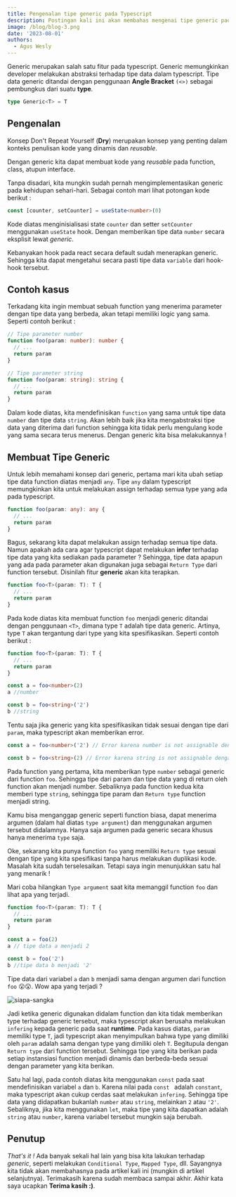 ```yaml
---
title: Pengenalan tipe generic pada Typescript
description: Postingan kali ini akan membahas mengenai tipe generic pada typescript. Meliputi definisi, contoh dan mengapa kita memerlukannya.
image: /blog/blog-3.png
date: '2023-08-01'
authors:
  - Agus Wesly
---
```


Generic merupakan salah satu fitur pada typescript. Generic memungkinkan developer melakukan abstraksi terhadap tipe data dalam typescript. Tipe data generic ditandai dengan penggunaan **Angle Bracket** `(<>)` sebagai pembungkus dari suatu **type**.

```ts
type Generic<T> = T
```

## Pengenalan

Konsep Don't Repeat Yourself (**Dry**) merupakan konsep yang penting dalam konteks penulisan kode yang dinamis dan _reusable_.

Dengan generic kita dapat membuat kode yang _reusable_ pada function, class, atupun interface.

Tanpa disadari, kita mungkin sudah pernah mengimplementasikan generic pada kehidupan sehari-hari. Sebagai contoh mari lihat potongan kode berikut :

```ts
const [counter, setCounter] = useState<number>(0)
```

Kode diatas menginisialisasi state `counter` dan setter `setCounter` menggunakan `useState` hook. Dengan memberikan tipe data `number` secara eksplisit lewat _generic_.

Kebanyakan hook pada react secara default sudah menerapkan generic. Sehingga kita dapat mengetahui secara pasti tipe data `variable` dari hook-hook tersebut.

## Contoh kasus

Terkadang kita ingin membuat sebuah function yang menerima parameter dengan tipe data yang berbeda, akan tetapi memiliki logic yang sama. Seperti contoh berikut :

```ts
// Tipe parameter number
function foo(param: number): number {
  // ...
  return param
}

// Tipe parameter string
function foo(param: string): string {
  // ...
  return param
}
```

Dalam kode diatas, kita mendefinisikan `function` yang sama untuk tipe data `number` dan tipe data `string`. Akan lebih baik jika kita mengabstraksi tipe data yang diterima dari function sehingga kita tidak perlu mengulang kode yang sama secara terus menerus. Dengan generic kita bisa melakukannya !

## Membuat Tipe Generic

Untuk lebih memahami konsep dari generic, pertama mari kita ubah setiap tipe data function diatas menjadi `any`. Tipe `any` dalam typescript memungkinkan kita untuk melakukan assign terhadap semua type yang ada pada typescript.

```ts
function foo(param: any): any {
  // ...
  return param
}
```

Bagus, sekarang kita dapat melakukan assign terhadap semua tipe data. Namun apakah ada cara agar typescript dapat melakukan **infer** terhadap tipe data yang kita sediakan pada parameter ? Sehingga, tipe data apapun yang ada pada parameter akan digunakan juga sebagai `Return Type` dari function tersebut. Disinilah fitur **generic** akan kita terapkan.

```ts
function foo<T>(param: T): T {
  // ...
  return param
}
```

Pada kode diatas kita membuat function `foo` menjadi generic ditandai dengan penggunaan `<T>`, dimana type `T` adalah tipe data generic. Artinya, type `T` akan tergantung dari type yang kita spesifikasikan. Seperti contoh berikut :

```ts
function foo<T>(param: T): T {
  // ...
  return param
}

const a = foo<number>(2)
a //number

const b = foo<string>('2')
b //string
```

Tentu saja jika generic yang kita spesifikasikan tidak sesuai dengan tipe dari `param`, maka typescript akan memberikan error.

```ts
const a = foo<number>('2') // Error karena number is not assignable dengan string

const b = foo<string>(2) // Error karena string is not assignable dengan number
```

Pada function yang pertama, kita memberikan type `number` sebagai generic dari function `foo`. Sehingga tipe dari param dan tipe data yang di return oleh function akan menjadi number. Sebaliknya pada function kedua kita memberi type `string`, sehingga tipe param dan `Return type` function menjadi string.

Kamu bisa menganggap generic seperti function biasa, dapat menerima argumen (dalam hal diatas `type argument`) dan menggunakan argumen tersebut didalamnya. Hanya saja argumen pada generic secara khusus hanya menerima `type` saja.

Oke, sekarang kita punya function `foo` yang memiliki `Return type` sesuai dengan tipe yang kita spesifikasi tanpa harus melakukan duplikasi kode. Masalah kita sudah terselesaikan. Tetapi saya ingin menunjukkan satu hal yang menarik !

Mari coba hilangkan `Type argument` saat kita memanggil function `foo` dan lihat apa yang terjadi.

```ts
function foo<T>(param: T): T {
  // ...
  return param
}

const a = foo(2)
a // tipe data a menjadi 2

const b = foo('2')
b //tipe data b menjadi '2'
```

Tipe data dari variabel `a` dan `b` menjadi sama dengan argumen dari function `foo` 😮😮. Wow apa yang terjadi ?

<Image
  src="/blog/siapa-sangka.webp"
  width={180}
  height={180}
  className="w-[180px] mx-auto object-cover aspect-square"
  alt="siapa-sangka"
/>

Jadi ketika generic digunakan didalam function dan kita tidak memberikan type terhadap generic tersebut, maka typescript akan berusaha melakukan `infering` kepada generic pada saat **runtime**. Pada kasus diatas, `param` memiliki type `T`, jadi typescript akan menyimpulkan bahwa type yang dimiliki oleh `param` adalah sama dengan type yang dimiliki oleh `T`. Begitupula dengan `Return type` dari function tersebut. Sehingga tipe yang kita berikan pada setiap instansiasi function menjadi dinamis dan berbeda-beda sesuai dengan parameter yang kita berikan.

Satu hal lagi, pada contoh diatas kita menggunakan `const` pada saat mendefinisikan variabel `a` dan `b`. Karena nilai pada `const ` adalah `constant`, maka typescript akan cukup cerdas saat melakukan `infering`. Sehingga tipe data yang didapatkan bukanlah `number` atau `string`, melainkan `2` atau `'2'`. Sebaliknya, jika kita menggunakan `let`, maka tipe yang kita dapatkan adalah `string` atau `number`, karena variabel tersebut mungkin saja berubah.

## Penutup

_That's it !_ Ada banyak sekali hal lain yang bisa kita lakukan terhadap _generic_, seperti melakukan `Conditional Type`, `Mapped Type`, dll. Sayangnya kita tidak akan membahasnya pada artikel kali ini (mungkin di artikel selanjutnya). Terimakasih karena sudah membaca sampai akhir. Akhir kata saya ucapkan **Terima kasih :)**.
